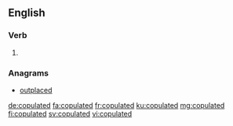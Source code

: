 ==English==

===Verb===
{{head|en|verb form}}

# {{en-past of|copulate}}

===Anagrams===
* [[outplaced#English|outplaced]]

[[de:copulated]]
[[fa:copulated]]
[[fr:copulated]]
[[ku:copulated]]
[[mg:copulated]]
[[fi:copulated]]
[[sv:copulated]]
[[vi:copulated]]